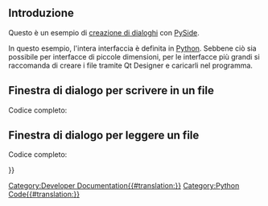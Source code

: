 <languages/>

<span id="Introduction"></span>
== Introduzione ==

Questo è un esempio di [[Dialog_creation/it|creazione di dialoghi]] con [[PySide/it|PySide]].

In questo esempio, l'intera interfaccia è definita in [[Python/it|Python]]. Sebbene ciò sia possibile per interfacce di piccole dimensioni, per le interfacce più grandi si raccomanda di creare i file {{FileName|.ui}} tramite Qt Designer e caricarli nel programma.

<span id="Dialog_for_writing_to_a_file"></span>
==Finestra di dialogo per scrivere in un file==

Codice completo:
{{Code|code=
# -*- coding: utf-8 -*-
import PySide
from PySide import QtGui ,QtCore
from PySide.QtGui import *
from PySide.QtCore import *
path = FreeCAD.ConfigGet("UserAppData")

try:
    SaveName = QFileDialog.getSaveFileName(None,QString.fromLocal8Bit("Save a file txt"),path,             "*.txt") # PyQt4
#                                                                     "here the text displayed on windows" "here the filter (extension)"   
except Exception:
    SaveName, Filter = PySide.QtGui.QFileDialog.getSaveFileName(None, "Save a file txt", path,             "*.txt") # PySide
#                                                                     "here the text displayed on windows" "here the filter (extension)"   
if SaveName == "":                                                            # if the name file are not selected then Abord process
    App.Console.PrintMessage("Process aborted"+"\n")
else:                                                                         # if the name file are selected or created then 
    App.Console.PrintMessage("Registration of "+SaveName+"\n")                # text displayed to Report view (Menu > View > Report view checked)
    try:                                                                      # detect error ...
        file = open(SaveName, 'w')                                            # open the file selected to write (w)
        try:                                                                  # if error detected to write ...
            # here your code
            print("here your code")
            file.write(str(1)+"\n")                                           # write the number convert in text with (str())
            file.write("FreeCAD the best")                                    # write the the text with ("  ")
        except Exception:                                                     # if error detected to write
            App.Console.PrintError("Error write file "+"\n")                  # detect error ... display the text in red (PrintError)
        finally:                                                              # if error detected to write ... or not the file is closed
            file.close()                                                      # if error detected to write ... or not the file is closed
    except Exception:
        App.Console.PrintError("Error Open file "+SaveName+"\n")      # detect error ... display the text in red (PrintError)

}}

<span id="Dialog_to_read_a_file"></span>
==Finestra di dialogo per leggere un file==

Codice completo:
{{Code|code=
# -*- coding: utf-8 -*-
import PySide
from PySide import QtGui ,QtCore
from PySide.QtGui import *
from PySide.QtCore import *
path = FreeCAD.ConfigGet("UserAppData")

OpenName = ""
try:
    OpenName = QFileDialog.getOpenFileName(None,QString.fromLocal8Bit("Read a file txt"),path,             "*.txt") # PyQt4
#                                                                     "here the text displayed on windows" "here the filter (extension)"   
except Exception:
    OpenName, Filter = PySide.QtGui.QFileDialog.getOpenFileName(None, "Read a file txt", path,             "*.txt") #PySide
#                                                                     "here the text displayed on windows" "here the filter (extension)"   
if OpenName == "":                                                            # if the name file are not selected then Abord process
    App.Console.PrintMessage("Process aborted"+"\n")
else:
    App.Console.PrintMessage("Read "+OpenName+"\n")                           # text displayed to Report view (Menu > View > Report view checked)
    try:                                                                      # detect error to read file
        file = open(OpenName, "r")                                            # open the file selected to read (r)  # (rb is binary)
        try:                                                                  # detect error ...
            # here your code
            print("here your code")
            op = OpenName.split("/")                                          # decode the path
            op2 = op[-1].split(".")                                           # decode the file name 
            nomF = op2[0]                                                     # the file name are isolated

            App.Console.PrintMessage(str(nomF)+"\n")                          # the file name are displayed

            for ligne in file:                                                # read the file
                X  = ligne.rstrip('\n\r') #.split()                           # decode the line
                print(X)                                                      # print the line in report view other method 
                                                                              # (Menu > Edit > preferences... > Output window > Redirect internal Python output (and errors) to report view checked) 
        except Exception:                                                     # if error detected to read
            App.Console.PrintError("Error read file "+"\n")                   # detect error ... display the text in red (PrintError)
        finally:                                                              # if error detected to read ... or not error the file is closed
            file.close()                                                      # if error detected to read ... or not error the file is closed
    except Exception:                                                         # if one error detected to read file
        App.Console.PrintError("Error in Open the file "+OpenName+"\n")       # if one error detected ... display the text in red (PrintError)

}}

{{Powerdocnavi{{#translation:}}}}
[[Category:Developer Documentation{{#translation:}}]]
[[Category:Python Code{{#translation:}}]]
{{clear}}